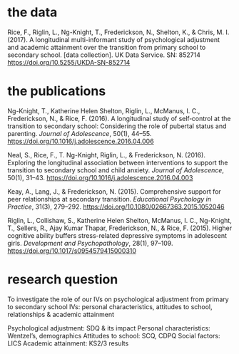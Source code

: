 # the data

Rice, F., Riglin, L., Ng-Knight, T., Frederickson, N., Shelton, K., & Chris, M. I. (2017). A longitudinal multi-informant study of psychological adjustment and academic attainment over the transition from primary school to secondary school. [data collection]. UK Data Service. SN: 852714 <https://doi.org/10.5255/UKDA-SN-852714>


# the publications

Ng-Knight, T., Katherine Helen Shelton, Riglin, L., McManus, I. C., Frederickson, N., & Rice, F. (2016). A longitudinal study of self‐control at the transition to secondary school: Considering the role of pubertal status and parenting. *Journal of Adolescence*, 50(1), 44–55. <https://doi.org/10.1016/j.adolescence.2016.04.006>

Neal, S., Rice, F., T. Ng-Knight, Riglin, L., & Frederickson, N. (2016). Exploring the longitudinal association between interventions to support the transition to secondary school and child anxiety. *Journal of Adolescence*, 50(1), 31–43. <https://doi.org/10.1016/j.adolescence.2016.04.003>

Keay, A., Lang, J., & Frederickson, N. (2015). Comprehensive support for peer relationships at secondary transition. *Educational Psychology in Practice*, 31(3), 279–292. <https://doi.org/10.1080/02667363.2015.1052046>

Riglin, L., Collishaw, S., Katherine Helen Shelton, McManus, I. C., Ng-Knight, T., Sellers, R., Ajay Kumar Thapar, Frederickson, N., & Rice, F. (2015). Higher cognitive ability buffers stress-related depressive symptoms in adolescent girls. *Development and Psychopathology*, 28(1), 97–109. <https://doi.org/10.1017/s0954579415000310>

# research question

To investigate the role of our IVs on psychological adjustment from primary to secondary school
IVs: personal characteristics, attitudes to school, relationships & academic attainment 

Psychological adjustment: SDQ & its impact
Personal characteristics: Wentzel's, demographics
Attitudes to school: SCQ, CDPQ
Social factors: LICS
Academic attainment: KS2/3 results
